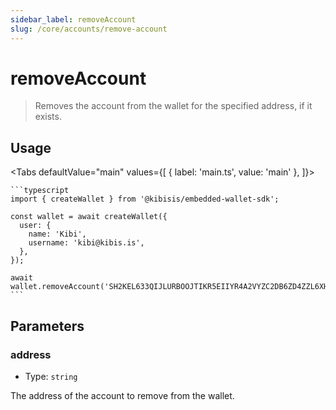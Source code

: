 ```yaml
---
sidebar_label: removeAccount
slug: /core/accounts/remove-account
---
```



# removeAccount

> Removes the account from the wallet for the specified address, if it exists.

<SectionBreak />

## Usage

<Tabs
  defaultValue="main"
  values={[
    { label: 'main.ts', value: 'main' },
  ]}>
  <TabItem value="main">

    ```typescript
    import { createWallet } from '@kibisis/embedded-wallet-sdk';

    const wallet = await createWallet({
      user: {
        name: 'Kibi',
        username: 'kibi@kibis.is',
      },
    });

    await wallet.removeAccount('SH2KEL633QIJLURBOOJTIKR5EIIYR4A2VYZC2DB6ZD4ZZL6XHYFBETEOGU');
    ```

  </TabItem>
</Tabs>

<SectionBreak />

## Parameters

### address

* Type: `string`

The address of the account to remove from the wallet.
